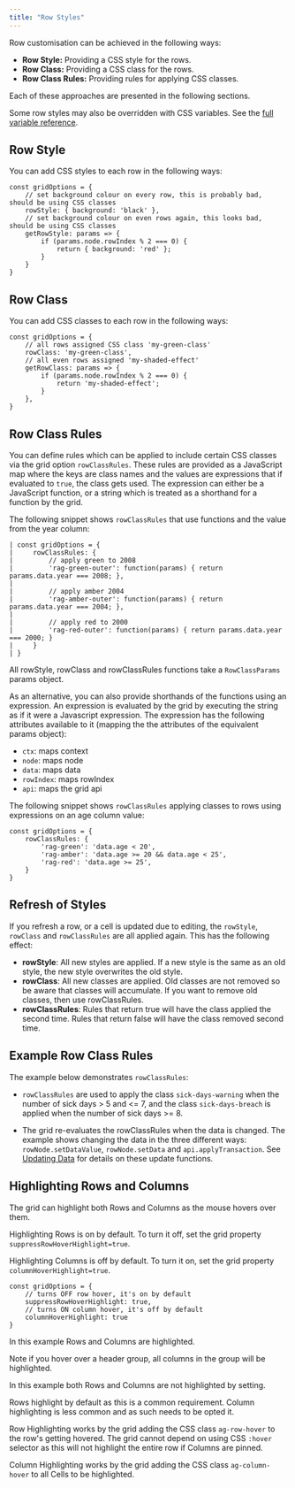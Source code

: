```yaml
---
title: "Row Styles"
---
```


Row customisation can be achieved in the following ways:

- **Row Style:** Providing a CSS style for the rows.
- **Row Class:** Providing a CSS class for the rows.
- **Row Class Rules:** Providing rules for applying CSS classes.

Each of these approaches are presented in the following sections. 

Some row styles may also be overridden with CSS variables. See the [full variable reference](/global-style-customisation-variables/).

## Row Style

You can add CSS styles to each row in the following ways:

<api-documentation source='grid-options/properties.json' section='styling' names='["rowStyle", "getRowStyle"]' ></api-documentation>

```
const gridOptions = {
    // set background colour on every row, this is probably bad, should be using CSS classes
    rowStyle: { background: 'black' },
    // set background colour on even rows again, this looks bad, should be using CSS classes
    getRowStyle: params => {
        if (params.node.rowIndex % 2 === 0) {
            return { background: 'red' };
        }
    }
}
```

## Row Class

You can add CSS classes to each row in the following ways:

<api-documentation source='grid-options/properties.json' section='styling' names='["rowClass", "getRowClass"]'></api-documentation>

```
const gridOptions = {
    // all rows assigned CSS class 'my-green-class'
    rowClass: 'my-green-class',
    // all even rows assigned 'my-shaded-effect'
    getRowClass: params => {
        if (params.node.rowIndex % 2 === 0) {
            return 'my-shaded-effect';
        }
    },
}
```

## Row Class Rules

You can define rules which can be applied to include certain CSS classes via the grid option `rowClassRules`. These rules are provided as a JavaScript map where the keys are class names and the values are expressions that if evaluated to `true`, the class gets used. The expression can either be a JavaScript function, or a string which is treated as a shorthand for a function by the grid.

<api-documentation source='grid-options/properties.json' section='styling' names='["rowClassRules"]' ></api-documentation>

The following snippet shows `rowClassRules` that use functions and the value from the year column:

```
| const gridOptions = {
|     rowClassRules: {
|         // apply green to 2008
|         'rag-green-outer': function(params) { return params.data.year === 2008; },
| 
|         // apply amber 2004
|         'rag-amber-outer': function(params) { return params.data.year === 2004; },
| 
|         // apply red to 2000
|         'rag-red-outer': function(params) { return params.data.year === 2000; }
|     }
| }
```

All rowStyle, rowClass and rowClassRules functions take a `RowClassParams` params object.

<interface-documentation interfaceName='RowClassParams' ></interface-documentation>


As an alternative, you can also provide shorthands of the functions using an expression.
An expression is evaluated by the grid by executing the string as if it were a Javascript expression. The expression has the following attributes available to it (mapping the the attributes of the equivalent
params object):

- `ctx`: maps context
- `node`: maps node
- `data`: maps data
- `rowIndex`: maps rowIndex
- `api`: maps the grid api

The following snippet shows `rowClassRules` applying classes to rows using expressions on an age column value:

```
const gridOptions = {
    rowClassRules: {
        'rag-green': 'data.age < 20',
        'rag-amber': 'data.age >= 20 && data.age < 25',
        'rag-red': 'data.age >= 25',
    }
}
```

## Refresh of Styles

If you refresh a row, or a cell is updated due to editing, the `rowStyle`, `rowClass` and `rowClassRules` are all applied again. This has the following effect:

- **rowStyle**: All new styles are applied. If a new style is the same as an old style, the new style overwrites the old style.
- **rowClass**: All new classes are applied. Old classes are not removed so be aware that classes will accumulate. If you want to remove old classes, then use rowClassRules.
- **rowClassRules**: Rules that return true will have the class applied the second time. Rules that return false will have the class removed second time.

## Example Row Class Rules


The example below demonstrates `rowClassRules`:

- `rowClassRules` are used to apply the class `sick-days-warning` when the number of sick days > 5 and <= 7, and the class `sick-days-breach` is applied when the number of sick days >= 8.

- The grid re-evaluates the rowClassRules when the data is changed. The example
shows changing the data in the three different ways: `rowNode.setDataValue`, `rowNode.setData` and `api.applyTransaction`. See [Updating Data](/data-update/) for details on these update functions.

<GridExampleRunner title='Row Class Rules' name='row-class-rules' type='generated'></GridExampleRunner>

## Highlighting Rows and Columns

The grid can highlight both Rows and Columns as the mouse hovers over them. 

Highlighting Rows is on by default. To turn it off, set the grid property `suppressRowHoverHighlight=true`.

Highlighting Columns is off by default. To turn it on, set the grid property `columnHoverHighlight=true`.

```
const gridOptions = {
    // turns OFF row hover, it's on by default
    suppressRowHoverHighlight: true,
    // turns ON column hover, it's off by default
    columnHoverHighlight: true
}
```

In this example Rows and Columns are highlighted.

Note if you hover over a header group, all columns in the group will be highlighted.

<GridExampleRunner title='Highlight Rows And Columns' name='highlight-rows-and-columns' type='generated'></GridExampleRunner>

In this example both Rows and Columns are not highlighted by setting.

<GridExampleRunner title='No Highlighting Rows And Columns' name='highlight-nothing' type='generated'></GridExampleRunner>

Rows highlight by default as this is a common requirement. Column highlighting is less common and as such needs to be opted it.

Row Highlighting works by the grid adding the CSS class `ag-row-hover` to the row's getting hovered. The grid cannot depend on using CSS `:hover` selector as this will not highlight the entire row if Columns are pinned.

Column Highlighting works by the grid adding the CSS class `ag-column-hover`
to all Cells to be highlighted.
